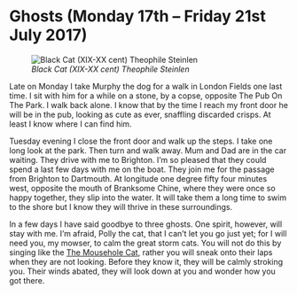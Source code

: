 # Ghosts (Monday 17th – Friday 21st July 2017)

![*Black Cat (XIX-XX cent) Theophile Steinlen*](images/BlackCat.jpg "Black Cat")

Late on Monday I take Murphy the dog for a walk in London Fields one last time. I sit with him for a while on a stone, by a copse, opposite The Pub On The Park. I walk back alone. I know that by the time I reach my front door he will be in the pub, looking as cute as ever, snaffling discarded crisps. At least I know where I can find him.

Tuesday evening I close the front door and walk up the steps. I take one long look at the park. Then turn and walk away. Mum and Dad are in the car waiting. They drive with me to Brighton. I’m so pleased that they could spend a last few days with me on the boat. They join me for the passage from Brighton to Dartmouth. At longitude one degree fifty four minutes west, opposite the mouth of Branksome Chine, where they were once so happy together, they slip into the water. It will take them a long time to swim to the shore but I know they will thrive in these surroundings.

In a few days I have said goodbye to three ghosts. One spirit, however, will stay with me. I’m afraid, Polly the cat, that I can’t let you go just yet; for I will need you, my mowser, to calm the great storm cats. You will not do this by singing like the [The Mousehole Cat](https://en.wikipedia.org/wiki/The_Mousehole_Cat), rather you will sneak onto their laps when they are not looking. Before they know it, they will be calmly stroking you. Their winds abated, they will look down at you and wonder how you got there.
